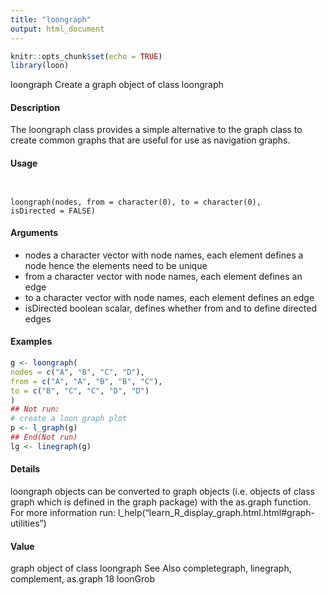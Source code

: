 ```yaml
---
title: "loongraph"
output: html_document
---
```


```r
knitr::opts_chunk$set(echo = TRUE)
library(loon)
```
loongraph Create a graph object of class loongraph

#### Description 

The loongraph class provides a simple alternative to the graph class to create common graphs that
are useful for use as navigation graphs.

#### Usage
<pre><code>

loongraph(nodes, from = character(0), to = character(0),
isDirected = FALSE)
</code></pre>

#### Arguments 

* nodes a character vector with node names, each element defines a node hence the elements need to be unique
* from a character vector with node names, each element defines an edge
* to a character vector with node names, each element defines an edge
* isDirected boolean scalar, defines whether from and to define directed edges


#### Examples 
```r
g <- loongraph(
nodes = c("A", "B", "C", "D"),
from = c("A", "A", "B", "B", "C"),
to = c("B", "C", "C", "D", "D")
)
## Not run:
# create a loon graph plot
p <- l_graph(g)
## End(Not run)
lg <- linegraph(g)
```

#### Details 

loongraph objects can be converted to graph objects (i.e. objects of class graph which is defined in
the graph package) with the as.graph function.
For more information run: l_help("learn_R_display_graph.html.html#graph-utilities")

#### Value
graph object of class loongraph
See Also
completegraph, linegraph, complement, as.graph
18 loonGrob